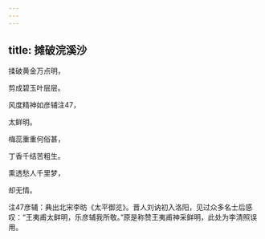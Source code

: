 ```yaml
---
---
---
```

title: 摊破浣溪沙
---







揉破黄金万点明，

剪成碧玉叶层层。

风度精神如彦辅注47，

太鲜明。

梅蕊重重何俗甚，

丁香千结苦粗生。

熏透愁人千里梦，

却无情。





注47彦辅：典出北宋李昉《太平御览》。晋人刘讷初入洛阳，见过众多名士后感叹：“王夷甫太鲜明，乐彦辅我所敬。”原是称赞王夷甫神采鲜明，此处为李清照误用。